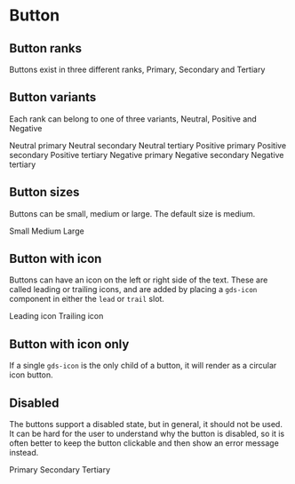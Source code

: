 

<Meta title="Components/Button" />

# Button

<transitional-styles-toggle />

## Button ranks

Buttons exist in three different ranks, Primary, Secondary and Tertiary

<Canvas>
  <Story of={ButtonStories.Ranks} />
</Canvas>

## Button variants

Each rank can belong to one of three variants, Neutral, Positive and Negative

<Canvas>
  <story-grid>
    <story-row>
      <gds-button>Neutral primary</gds-button>
      <gds-button rank="secondary">Neutral secondary</gds-button>
      <gds-button rank="tertiary">Neutral tertiary</gds-button>
    </story-row>
    <story-row>
      <gds-button variant="positive">Positive primary</gds-button>
      <gds-button variant="positive" rank="secondary">
        Positive secondary
      </gds-button>
      <gds-button variant="positive" rank="tertiary">
        Positive tertiary
      </gds-button>
    </story-row>
    <story-row>
      <gds-button variant="negative">Negative primary</gds-button>
      <gds-button variant="negative" rank="secondary">
        Negative secondary
      </gds-button>
      <gds-button variant="negative" rank="tertiary">
        Negative tertiary
      </gds-button>
    </story-row>
  </story-grid>
</Canvas>

## Button sizes

Buttons can be small, medium or large. The default size is medium.

<Canvas>
  <gds-button size="small">Small</gds-button>
  <gds-button>Medium</gds-button>
  <gds-button size="large">Large</gds-button>
</Canvas>

## Button with icon

Buttons can have an icon on the left or right side of the text. These are called leading or trailing icons, and are added by placing a `gds-icon` component in either the `lead` or `trail` slot.

<Canvas>
  <gds-button>
    <gds-icon slot="lead" name="arrow-down" />
    Leading icon
  </gds-button>
  <gds-button>
    Trailing icon
    <gds-icon slot="trail" name="arrow-up" />
  </gds-button>
</Canvas>

## Button with icon only

If a single `gds-icon` is the only child of a button, it will render as a circular icon button.

<Canvas>
  <gds-button size="small">
    <gds-icon name="arrow" />
  </gds-button>
  <gds-button>
    <gds-icon name="arrow" />
  </gds-button>
  <gds-button size="large">
    <gds-icon name="arrow" />
  </gds-button>
</Canvas>

## Disabled

The buttons support a disabled state, but in general, it should not be used. It can be hard for the user to understand why the button is disabled, so it is often better to keep the button clickable and then show an error message
instead.

<Canvas>
  <gds-button disabled>Primary</gds-button>
  <gds-button rank="secondary" variant="positive" disabled>
    Secondary
  </gds-button>
  <gds-button rank="tertiary" disabled>
    Tertiary
  </gds-button>
</Canvas>
